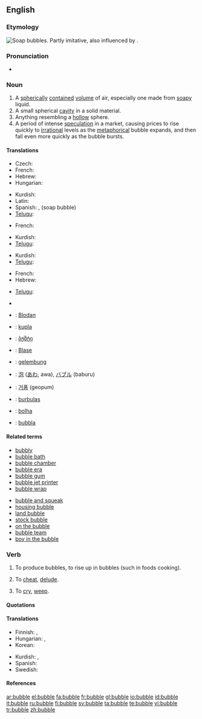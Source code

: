 ==English==
{{wikipedia}}

===Etymology===
[[Image:Soap Bubble - foliage background - iridescent colours - Traquair 040801.jpg|thumb|right|Soap bubbles.]]
Partly imitative, also influenced by {{term|burble}}.

===Pronunciation===
*{{audio|en-us-bubble.ogg|Audio (US)}}
*:{{rhymes|ʌbəl}}

===Noun===
{{en-noun}}

# A [[spherical]]ly [[contained]] [[volume]] of air, especially one made from [[soapy]] liquid.
# A small spherical [[cavity]] in a solid material.
# Anything resembling a [[hollow]] sphere.
# A period of intense [[speculation]] in a market, causing prices to rise quickly to [[irrational]] levels as the [[metaphorical]] bubble expands, and then fall even more quickly as the bubble bursts.

====Translations====
{{trans-top|spherically contained volume of air}}
* Czech: {{t-|cs|bublina|f}}
* French: {{t+|fr|bulle|f}}
* Hebrew: {{t-|he|בועה|f|tr=bu'a|sc=Hebr}}
* Hungarian: {{t-|hu|buborék}}
{{trans-mid}}
* Kurdish: {{t|ku|بڵق|sc=KUchar}}
* Latin: {{t-|la|bulla|f}}
* Spanish: {{t|es|burbuja|f}}, {{t-|es|pompa|f}} (soap bubble)
* [[Telugu]]: {{t|te|బుడగ|tr=buDaga}}
{{trans-bottom}}

{{trans-top|small spherical cavity in a solid}}
* French: {{t+|fr|trou|m}}
{{trans-mid}}
* Kurdish: {{t|ku|sc=KUchar|بڵق}}
* [[Telugu]]: {{t|te|బుడగ|tr=buDaga}}
{{trans-bottom}}

{{trans-top|anything resembling a hollow sphere}}
{{trans-mid}}
* Kurdish: {{t|ku|sc=KUchar|بڵق}}
* [[Telugu]]: {{t|te|బుడగ|tr=buDaga}}
{{trans-bottom}}

{{trans-top|period of intense speculation in a market}}
* French: {{t+|fr|bulle|f}}
* Hebrew: {{t|he|בועה|tr=bu'a|f|sc=Hebr}}
{{trans-mid}}
* [[Telugu]]: {{t|te|బుడగ|tr=buDaga}}
{{trans-bottom}}

{{checktrans-top}}
*{{trreq|Armenian}}
*{{ttbc|Bavarian}}: [[Blodan]] {{f}}
*{{ttbc|Finnish}}: [[kupla]]
*{{ttbc|Georgian}}: [[ბჟშტი]]
*{{ttbc|German}}: [[Blase]] {{f}}
*{{ttbc|Indonesian}}: [[gelembung]]
{{checktrans-mid}}
*{{ttbc|Japanese}}: [[泡]] ([[あわ]], awa), [[バブル]] (baburu)
*{{ttbc|Korean}}: [[거품]] (geopum)
*{{ttbc|Lithuanian}}: [[burbulas]] {{m}}
*{{ttbc|Português}}: [[bolha]] {{f}}
*{{ttbc|Swedish}}: [[bubbla]] {{c}}
{{checktrans-bottom}}

====Related terms====
{{rel-top|terms related to "bubble"}}
*[[bubbly]]
*[[bubble bath]]
*[[bubble chamber]]
*[[bubble era]]
*[[bubble gum]]
*[[bubble jet printer]]
*[[bubble wrap]]
{{rel-mid}}
*[[bubble and squeak]]
*[[housing bubble]]
*[[land bubble]]
*[[stock bubble]]
*[[on the bubble]]
*[[bubble team]]
*[[boy in the bubble]]
{{rel-bottom}}

===Verb===
{{en-verb|bubbl|es}}

# {{intransitive}} To produce bubbles, to rise up in bubbles (such in foods cooking).
# {{context|transitive|archaic}} To [[cheat]], [[delude]].
# {{context|intransitive|Scotland|Northern England}} To [[cry]], [[weep]].

====Quotations====
{{seeCites}}

====Translations====
{{trans-top|to rise up in bubbles}}
* Finnish: {{t|fi|kuplia}}, {{t|fi|poreilla}}
* Hungarian: {{t|hu|buborékol}}, {{t|hu|bugyborékol}}
* Korean: {{t|ko|부글거리다|tr=bugeul-georida}}
{{trans-mid}}
* Kurdish: {{t|ku|sc=KUchar|بڵق کردن}}, {{t|ku|sc=KUchar|بڵقه‌بڵق کردن}}
* Spanish: {{t|es|burbujear}}
* Swedish: {{t-|sv|bubbla}}
{{trans-bottom}}

{{trans-top|to cheat, delude}}
{{trans-mid}}
{{trans-bottom}}

{{trans-top|to cry, weep}}
{{trans-mid}}
{{trans-bottom}}

====References====
{{R:Dobson & Irwin Newcastle 1970}}
{{R:New Geordie Dictionary 1987}}
{{R:Northeast Dialect 2005}}

[[ar:bubble]]
[[el:bubble]]
[[fa:bubble]]
[[fr:bubble]]
[[gl:bubble]]
[[io:bubble]]
[[id:bubble]]
[[it:bubble]]
[[ru:bubble]]
[[fi:bubble]]
[[sv:bubble]]
[[ta:bubble]]
[[te:bubble]]
[[vi:bubble]]
[[tr:bubble]]
[[zh:bubble]]